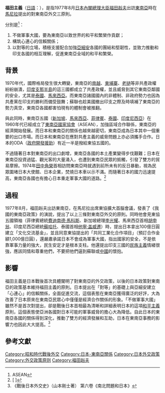 '''福田主義'''（[[日語|日語]]：{{lang|ja|'''福田ドクトリン'''（ふくだドクトリン）}}），是指1977年8月[[日本|日本]][[內閣總理大臣_(日本)|內閣總理大臣]][[福田赳夫|福田赳夫]]出訪[[東南亞|東南亞]]時在[[馬尼拉|馬尼拉]]提出的對東南亞外交三原則。

分別是<ref>[http://www.asean.or.jp/asean40/fukuda.html  {{lang|ja|福田ドクトリン}}]{{dead link|date=2018年4月 |bot=InternetArchiveBot |fix-attempted=yes }} ASEAN</ref>：
#不做軍事大國，要為東南亞以致世界的和平和繁榮作貢獻；
#構筑心連心的信賴關係；
#以對等的立場，積極支援配合加強[[亞細安|亞細安]]各國的團結和堅韌性，並致力推動和印支各國的相互理解，促進東南亞全域的和平和繁榮。

==背景==
1970年代，國際格局發生很大轉變，東南亞的[[南越|南越]]、[[柬埔寨|柬埔寨]]、[[老撾|老撾]]等非共產政權紛紛崩潰，[[印度支那半島|印度支那半島]]的這三國都成立了共產政權，並且威脅到其它東南亞鄰國的安全，尤其是[[泰國|泰國]]、[[馬來西亞|馬來西亞]]。而東南亞諸國國內的非體制、非政府勢力也因為共產黨在印支的勝利而備受鼓舞；蘇聯也趁美國撤出印支之際及時填補了東南亞的勢力真空，東南亞各國都害怕現有的體制會被推翻。

與此同時，東南亞五國（[[新加坡|新加坡]]、[[馬來西亞|馬來西亞]]、[[菲律賓|菲律賓]]、[[泰國|泰國]]、[[印度尼西亞|印度尼西亞]]）在1960年代已經成立了[[東南亞國家協會|東南亞國家協會]]（ASEAN），加強區域合作聯係，東南亞的經濟開始發展。而日本和東南亞的關係也越來越密切，東南亞成為日本其中一個重要的出口市場。而日本和東南亞在應對共產主義的威脅問題上亦必須攜手合作。日本的ODA（[[政府開發援助|政府開發援助]]）有近一半是撥給東協五國的。

不過隨著日本對東南亞的出口劇增，東南亞各國的本土產業變得步伐艱難；日本在東南亞投資過猛、觀光客的大量涌入，也遭到東南亞民眾的抵觸，引發了雙方的貿易摩擦。1974年[[田中角榮|田中角榮]]首相訪問東南亞時就遇到前所未有的反日暴動，視為民眾圍堵日本大使館、日本企業，焚燒日本車以示不滿。而隨著日本的國力迅速提高，東南亞各國也有擔心日本重走軍事大國的道路。<ref>[{{Cite web |url=http://www.rieti.go.jp/users/foreign-policy/01003_1.html |script-title=ja:ブルネイからの衝撃：東南アジア政策を巡って |access-date=2009-05-20 |archive-date=2016-03-06 |archive-url=https://web.archive.org/web/20160306111023/http://www.rieti.go.jp/users/foreign-policy/01003_1.html |dead-url=no }} {{lang|ja|ブルネイからの衝撃：東南アジア政策を巡って}}]</ref>

==過程==
1977年8月，福田赳夫出訪東南亞，在馬尼拉出席東協擴大首腦會議，發表了《我國的東南亞政策》的演說，提出了以上三條對東南亞外交的原則。同時他會見東協五國領袖（菲律賓總統[[費迪南德·馬科斯|費迪南德·馬科斯]]、新加坡總理[[李光耀|李光耀]]、馬來西亞首相[[胡申翁|胡申翁]]、印度尼西亞總統[[蘇哈托|蘇哈托]]、泰國首相[[他寧·盖威遷|他寧·盖威遷]]）時，提出日本拿出100億日圓建立「文化交流基金」，並且同意東協提出的「共同工業化合作項目」（預訂合作金額1,000億日圓），還嚴肅承諾日本不會成為軍事大國，指出國家的安全，不是依靠軍事力量的強大，民生安定才是根本支柱。他還提出印支三國的[[民族主義|民族主義]]情緒很強，應該同情和尊重他們，不要把他們逼到蘇聯或[[中國|中國]]的懷抱。

==影響==
福田主義是日本戰後首次具體闡明了對東南亞的外交政策，以後的日本政策對東南亞的政策基本維持福田主義的原則。日本提出在「對等」的基礎上與亞細安建立「心連心」的信賴關係，全面促進交流，這個表態在東南亞獲得廣泛的好評，大為改善了日本原來在東南亞民眾心中僅僅是經濟合作關係的形象。「不做軍事大國」雖然不是首次對提出，卻是戰後日本首相最為清晰和詳細表明日本的這項[[和平主義|和平主義]]原則，這個表態使亞洲各國對日本可能的軍事威脅的擔心大為降低。自此日本的東南亞各國的關係得到深化，推動了雙方的經濟發展和互助，日本在東南亞事務的影響力也因此大大提高。<ref>《戰後日本外交史》（山本剛士著） 第六卷《南北問題和日本》</ref>

==參考文獻==
{{reflist}}

[[Category:昭和時代戰後外交|Category:昭和時代戰後外交]]
[[Category:日本-東南亞關係|Category:日本-東南亞關係]]
[[Category:日本外交政策|Category:日本外交政策]]
[[Category:外交政策原则|Category:外交政策原则]]
[[Category:福田赳夫|Category:福田赳夫]]